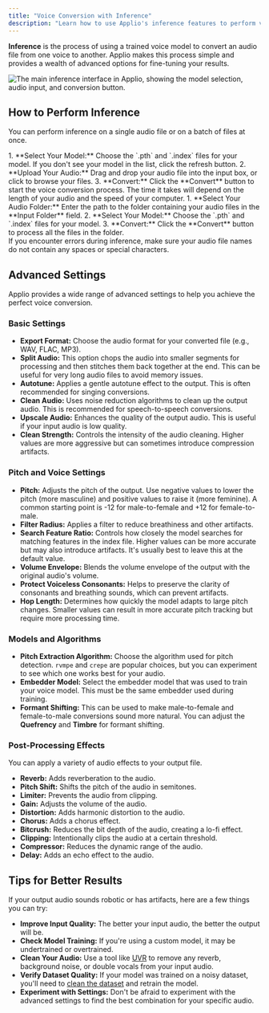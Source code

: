 ```yaml
---
title: "Voice Conversion with Inference"
description: "Learn how to use Applio's inference features to perform voice conversion."
---
```



**Inference** is the process of using a trained voice model to convert an audio file from one voice to another. Applio makes this process simple and provides a wealth of advanced options for fine-tuning your results.

![The main inference interface in Applio, showing the model selection, audio input, and conversion button.](/images/inference.png)

## How to Perform Inference

You can perform inference on a single audio file or on a batch of files at once.

<Tabs>
  <TabItem label="Single Inference">
    <Steps>
      1.  **Select Your Model:** Choose the `.pth` and `.index` files for your model. If you don't see your model in the list, click the refresh button.
      2.  **Upload Your Audio:** Drag and drop your audio file into the input box, or click to browse your files.
      3.  **Convert:** Click the **Convert** button to start the voice conversion process. The time it takes will depend on the length of your audio and the speed of your computer.
    </Steps>
  </TabItem>
  <TabItem label="Batch Inference">
    <Steps>
      1.  **Select Your Audio Folder:** Enter the path to the folder containing your audio files in the **Input Folder** field.
      2.  **Select Your Model:** Choose the `.pth` and `.index` files for your model.
      3.  **Convert:** Click the **Convert** button to process all the files in the folder.
    </Steps>
  </TabItem>
</Tabs>

<Aside type="caution">
  If you encounter errors during inference, make sure your audio file names do not contain any spaces or special characters.
</Aside>

## Advanced Settings

Applio provides a wide range of advanced settings to help you achieve the perfect voice conversion.

### Basic Settings

-   **Export Format:** Choose the audio format for your converted file (e.g., WAV, FLAC, MP3).
-   **Split Audio:** This option chops the audio into smaller segments for processing and then stitches them back together at the end. This can be useful for very long audio files to avoid memory issues.
-   **Autotune:** Applies a gentle autotune effect to the output. This is often recommended for singing conversions.
-   **Clean Audio:** Uses noise reduction algorithms to clean up the output audio. This is recommended for speech-to-speech conversions.
-   **Upscale Audio:** Enhances the quality of the output audio. This is useful if your input audio is low quality.
-   **Clean Strength:** Controls the intensity of the audio cleaning. Higher values are more aggressive but can sometimes introduce compression artifacts.

### Pitch and Voice Settings

-   **Pitch:** Adjusts the pitch of the output. Use negative values to lower the pitch (more masculine) and positive values to raise it (more feminine). A common starting point is -12 for male-to-female and +12 for female-to-male.
-   **Filter Radius:** Applies a filter to reduce breathiness and other artifacts.
-   **Search Feature Ratio:** Controls how closely the model searches for matching features in the index file. Higher values can be more accurate but may also introduce artifacts. It's usually best to leave this at the default value.
-   **Volume Envelope:** Blends the volume envelope of the output with the original audio's volume.
-   **Protect Voiceless Consonants:** Helps to preserve the clarity of consonants and breathing sounds, which can prevent artifacts.
-   **Hop Length:** Determines how quickly the model adapts to large pitch changes. Smaller values can result in more accurate pitch tracking but require more processing time.

### Models and Algorithms

-   **Pitch Extraction Algorithm:** Choose the algorithm used for pitch detection. `rvmpe` and `crepe` are popular choices, but you can experiment to see which one works best for your audio.
-   **Embedder Model:** Select the embedder model that was used to train your voice model. This must be the same embedder used during training.
-   **Formant Shifting:** This can be used to make male-to-female and female-to-male conversions sound more natural. You can adjust the **Quefrency** and **Timbre** for formant shifting.

### Post-Processing Effects

You can apply a variety of audio effects to your output file.

-   **Reverb:** Adds reverberation to the audio.
-   **Pitch Shift:** Shifts the pitch of the audio in semitones.
-   **Limiter:** Prevents the audio from clipping.
-   **Gain:** Adjusts the volume of the audio.
-   **Distortion:** Adds harmonic distortion to the audio.
-   **Chorus:** Adds a chorus effect.
-   **Bitcrush:** Reduces the bit depth of the audio, creating a lo-fi effect.
-   **Clipping:** Intentionally clips the audio at a certain threshold.
-   **Compressor:** Reduces the dynamic range of the audio.
-   **Delay:** Adds an echo effect to the audio.

## Tips for Better Results

If your output audio sounds robotic or has artifacts, here are a few things you can try:

-   **Improve Input Quality:** The better your input audio, the better the output will be.
-   **Check Model Training:** If you're using a custom model, it may be undertrained or overtrained.
-   **Clean Your Audio:** Use a tool like [UVR](/guides/uvr/) to remove any reverb, background noise, or double vocals from your input audio.
-   **Verify Dataset Quality:** If your model was trained on a noisy dataset, you'll need to [clean the dataset](/guides/how-create-datasets/) and retrain the model.
-   **Experiment with Settings:** Don't be afraid to experiment with the advanced settings to find the best combination for your specific audio.